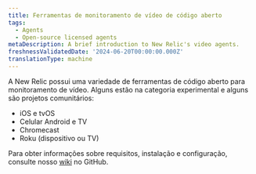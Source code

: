 ```yaml
---
title: Ferramentas de monitoramento de vídeo de código aberto
tags:
  - Agents
  - Open-source licensed agents
metaDescription: A brief introduction to New Relic's video agents.
freshnessValidatedDate: '2024-06-20T00:00:00.000Z'
translationType: machine
---
```


A New Relic possui uma variedade de ferramentas de código aberto para monitoramento de vídeo. Alguns estão na categoria experimental e alguns são projetos comunitários:

* iOS e tvOS
* Celular Android e TV
* Chromecast
* Roku (dispositivo ou TV)

Para obter informações sobre requisitos, instalação e configuração, consulte nosso [wiki](https://github.com/newrelic-experimental/video-documentation/wiki) no GitHub.
